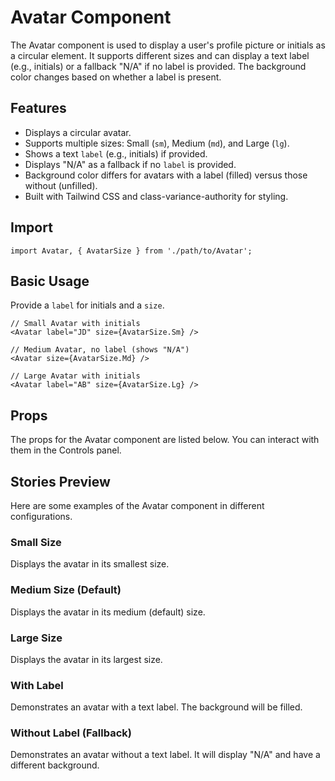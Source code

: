 
<Meta of={AvatarStories} title="Components/Avatar/Documentation" />

# Avatar Component

The Avatar component is used to display a user's profile picture or initials as a circular element. It supports different sizes and can display a text label (e.g., initials) or a fallback "N/A" if no label is provided. The background color changes based on whether a label is present.

## Features

- Displays a circular avatar.
- Supports multiple sizes: Small (`sm`), Medium (`md`), and Large (`lg`).
- Shows a text `label` (e.g., initials) if provided.
- Displays "N/A" as a fallback if no `label` is provided.
- Background color differs for avatars with a label (filled) versus those without (unfilled).
- Built with Tailwind CSS and class-variance-authority for styling.

## Import

```tsx
import Avatar, { AvatarSize } from './path/to/Avatar';
```

## Basic Usage

Provide a `label` for initials and a `size`.

```tsx
// Small Avatar with initials
<Avatar label="JD" size={AvatarSize.Sm} />

// Medium Avatar, no label (shows "N/A")
<Avatar size={AvatarSize.Md} />

// Large Avatar with initials
<Avatar label="AB" size={AvatarSize.Lg} />
```

## Props

The props for the Avatar component are listed below. You can interact with them in the Controls panel.

<Controls />

## Stories Preview

Here are some examples of the Avatar component in different configurations.

### Small Size

Displays the avatar in its smallest size.

<Canvas>
  <Story of={AvatarStories.Small} />
</Canvas>

### Medium Size (Default)

Displays the avatar in its medium (default) size.

<Canvas>
  <Story of={AvatarStories.Medium} />
</Canvas>

### Large Size

Displays the avatar in its largest size.

<Canvas>
  <Story of={AvatarStories.Large} />
</Canvas>

### With Label

Demonstrates an avatar with a text label. The background will be filled.

<Canvas>
  <Story of={AvatarStories.Medium} args={{ label: 'RD', size: AvatarSize.Md }} />
</Canvas>

### Without Label (Fallback)

Demonstrates an avatar without a text label. It will display "N/A" and have a different background.

<Canvas>
  <Story of={AvatarStories.Medium} args={{ label: '', size: AvatarSize.Md }} />
</Canvas>

